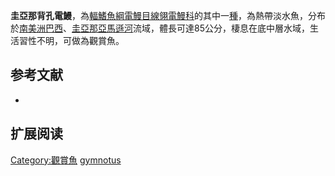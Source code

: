 {{Speciesbox
| name = 圭亞那背孔電鰻
| image = 
| image_caption = 
| image_width = 250px
| status = NE
| status_system = IUCN3.1
| genus = Porotergus
| species = gymnotus
| authority = [[Ellis|Ellis]], 1912
| synonyms = 
}}
'''圭亞那背孔電鰻'''，為[[輻鰭魚綱|輻鰭魚綱]][[電鰻目|電鰻目]][[線翎電鰻科|線翎電鰻科]]的其中一[[種|種]]，為熱帶淡水魚，分布於[[南美洲|南美洲]][[巴西|巴西]]、[[圭亞那|圭亞那]][[亞馬遜河|亞馬遜河]]流域，體長可達85公分，棲息在底中層水域，生活習性不明，可做為觀賞魚。

==参考文献==
*{{FishBase_species|genus=Porotergus|species=gymnotus|year=2015|month=10}}

== 扩展阅读 ==
{{refbegin}}
{{wikispecies-inline|Porotergus gymnotus|圭亞那背孔電鰻}}
{{refend}}
{{Taxonbar|from=Q6412178}}

[[Category:觀賞魚|Category:觀賞魚]]
[[Category:背孔電鰻屬|gymnotus]]